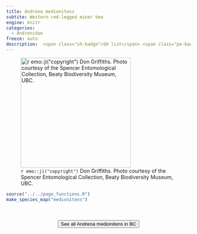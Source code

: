 ```yaml
---
title: Andrena medionitens
subtite: Western red-legged miner bee
engine: knitr
categories:
  - Andrenidae
freeze: auto
description:  <span class="sh-badge">SH list</span> <span class="pe-badge">PM Evidence</span>
---
```

![`r emo::ji("copyright")` Don Griffiths. Photo courtesy of the Spencer Entomological Collection, Beaty Biodiversity Museum, UBC.](https://www.zoology.ubc.ca/entomology/main/Hymenoptera/Andrenidae/Andrena%20medionitens%20female%20(3lateral)%20%20SEM-UBC%20HYM-14755.jpg){height=300}





```r
source("../../page_functions.R")
make_species_map("medionitens")
```
<br><br>
<center>


<a href="https://www.zoology.ubc.ca/entomology/main/Hymenoptera/Andrenidae/Andrena%20medionitens.php"><button type="button" class="btn btn-secondary">See all Andrena medionitens in BC <i class="fa-solid fa-arrow-up-right-from-square"></i> </button></a>
</center>
